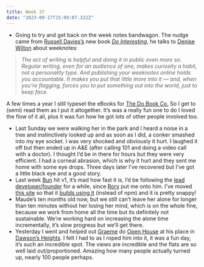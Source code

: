 ```yaml
---
title: Week 37
date: "2023-09-17T15:09:07.322Z"
---
```


- Going to try and get back on the week notes bandwagon. The nudge came from [Russell Davies’s](https://russelldavies.typepad.com/) new book [_Do Interesting_](https://thedobook.co/products/do-interesting-notice-collect-share), he talks to [Denise Wilton](http://styledeficit.com/) about weeknotes:

> _The act of writing is helpful and doing it in public even more so. Regular writing, even for an audience of one, makes curiosity a habit, not a personality type. And publishing your weeknotes online holds you accountable. It makes you put that little more into it — and, when you’re flagging, forces you to put something out into the world, just to keep face._


A few times a year I still typeset the eBooks for [The Do Book Co.](https://thedobook.co/) So I get to (semi) read them as I put it altogether. It’s was a really fun one to do I loved the flow of it all, plus it was fun how he got lots of other people involved too.
- Last Sunday we were walking her in the park and I heard a noise in a tree and instinctively looked up and as soon as I did, a conker smashed into my eye socket. I was very shocked and obviously it hurt. I laughed it off but then ended up in A&E (after calling 101 and doing a video call with a doctor). I thought I’d be in there for hours but they were very efficient. I had a corneal abrasion, which is why it hurt and they sent me home with some eye drops. Three days later I’ve recovered but I’ve got a little black eye and a good story.
- Last week [Bun](https://bun.sh/) hit v1, it’s mad how fast it is, I’d be following the [lead developer/founder](https://twitter.com/jarredsumner) for a while, since [Rory](https://rorymal.com/) put me onto him. I’ve moved [this site](https://github.com/jonheslop/jfh-2021) so that it [builds using it](https://github.com/jonheslop/jfh-2021) (instead of npm) and it is pretty snappy!
- Maude’s ten months old now, but we still can’t leave her alone for longer than ten minutes without her losing her mind, which is on the whole fine, because we work from home all the time but its definitely not sustainable. We’re working hard on increasing the alone time incrementally, it’s slow progress but we’ll get there.
- Yesterday I went and helped out [Graeme](https://www.instagram.com/graeme_raeburn/) do [Open House](https://programme.openhouse.org.uk/) at his place in [Dawson’s Heights](https://en.wikipedia.org/wiki/Dawson's_Heights). I felt I had to as I roped him into it, it was a fun day, it’s such an incredible spot. The views are incredible and the flats are so well laid out/proportioned. Amazing how many people actually turned up, nearly 100 people perhaps.
